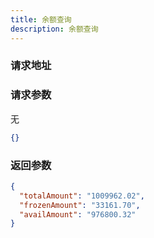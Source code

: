 ```yaml
---
title: 余额查询
description: 余额查询
---
```



### 请求地址

<ReqAddr method="POST" url="/api/pay/merchant/balance" />

### 请求参数

无

```json title=请求示例
{}
```

### 返回参数

<Table
  thead={["字段", "类型", "必需", "描述"]}
  tbody={[
    ["totalAmount", "String", "yes", "总金额"],
    ["frozenAmount", "String", "yes", "冻结金额"],
    ["availAmount", "String", "yes", "可用金额"],
  ]}
/>

```json title=返回示例
{
  "totalAmount": "1009962.02",
  "frozenAmount": "33161.70",
  "availAmount": "976800.32"
}
```
